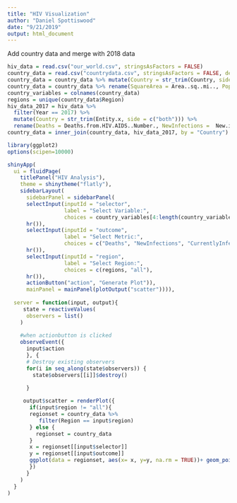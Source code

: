```yaml
---
title: "HIV Visualization"
author: "Daniel Spottiswood"
date: "9/21/2019"
output: html_document
---
```


Add country data and merge with 2018 data
```r
hiv_data = read.csv("our_world.csv", stringsAsFactors = FALSE)
country_data = read.csv("countrydata.csv", stringsAsFactors = FALSE, dec = ",")
country_data = country_data %>% mutate(Country = str_trim(Country, side = c("both")))
country_data = country_data %>% rename(SquareArea = Area..sq..mi.., PopulationDensity = Pop..Density..per.sq..mi.., CoastlineRatio = Coastline..coast.area.ratio., NetMigration = Net.migration, InfantMortality = Infant.mortality..per.1000.births., GDPperCapita = GDP....per.capita., Literacy = Literacy...., PhoneOwnership = Phones..per.1000., Arable = Arable...., Crops = Crops...., Other = Other....) 
country_variables = colnames(country_data)
regions = unique(country_data$Region)
hiv_data_2017 = hiv_data %>%
  filter(Year == 2017) %>% 
  mutate(Country = str_trim(Entity.x, side = c("both"))) %>%
  rename(Deaths = Deaths.from.HIV.AIDS..Number., NewInfections =  New.infections.of.HIV.AIDS..new.cases.of.HIV.infection., CurrentlyInfected = Number.of.people.living.with.HIV..x10...tens.of.people.living.with.HIV.)
country_data = inner_join(country_data, hiv_data_2017, by = "Country")

```


```r
library(ggplot2)
options(scipen=10000)

shinyApp(
  ui = fluidPage(
    titlePanel("HIV Analysis"),
    theme = shinytheme("flatly"),
    sidebarLayout(
      sidebarPanel = sidebarPanel(
      selectInput(inputId = "selector",
                  label = "Select Variable:",
                  choices = country_variables[4:length(country_variables)],
      hr()),
      selectInput(inputId = "outcome",
                  label = "Select Metric:",
                  choices = c("Deaths", "NewInfections", "CurrentlyInfected"),
      hr()),
      selectInput(inputId = "region",
                  label = "Select Region:",
                  choices = c(regions, "all"),
      hr()),
      actionButton("action", "Generate Plot")),
      mainPanel = mainPanel(plotOutput("scatter")))), 
  
  server = function(input, output){
     state = reactiveValues(
      observers = list()
    )
    
    #when actionbutton is clicked
    observeEvent({
      input$action
      }, {
      # Destroy existing observers
      for(i in seq_along(state$observers)) {
        state$observers[[i]]$destroy()

      }
        
     output$scatter = renderPlot({
       if(input$region != "all"){
       regionset = country_data %>%
          filter(Region == input$region)
       } else {
         regionset = country_data
       }
       x = regionset[[input$selector]]
       y = regionset[[input$outcome]]
       ggplot(data = regionset, aes(x= x, y=y, na.rm = TRUE))+ geom_point(aes(colour = factor(regionset$Region), size=Population)) + ylab(input$outcome) + xlab(input$selector) + geom_smooth(method='lm',formula=y~x) + labs(color="Region")
       })
      }
    )
  }
)
```